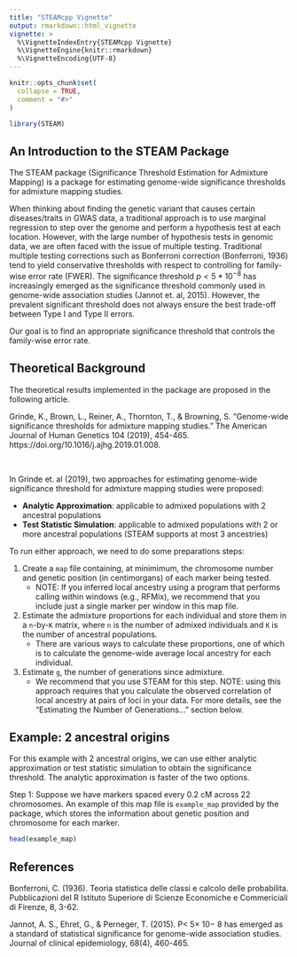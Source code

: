 ```yaml
---
title: "STEAMcpp Vignette"
output: rmarkdown::html_vignette
vignette: >
  %\VignetteIndexEntry{STEAMcpp Vignette}
  %\VignetteEngine{knitr::rmarkdown}
  %\VignetteEncoding{UTF-8}
---
```


```r
knitr::opts_chunk$set(
  collapse = TRUE,
  comment = "#>"
)
```

```r
library(STEAM)
```

## An Introduction to the STEAM Package

The STEAM package (Significance Threshold Estimation for Admixture Mapping) is a package for estimating genome-wide significance thresholds for admixture mapping studies.

When thinking about finding the genetic variant that causes certain diseases/traits in GWAS data, a traditional approach is to use marginal regression to step over the genome and perform a hypothesis test at each location. However, with the large number of hypothesis tests in genomic data, we are often faced with the issue of multiple testing. Traditional multiple testing corrections such as Bonferroni correction (Bonferroni, 1936) tend to yield conservative thresholds with respect to controlling for family-wise error rate (FWER). The significance threshold $p < 5*10^{-8}$ has increasingly emerged as the significance threshold commonly used in genome-wide association studies (Jannot et. al, 2015). However, the prevalent significant threshold does not always ensure the best trade-off between Type I and Type II errors.

Our goal is to find an appropriate significance threshold that controls the family-wise error rate. 

## Theoretical Background

The theoretical results implemented in the package are proposed in the following article.

Grinde, K., Brown, L., Reiner, A., Thornton, T., & Browning, S. "Genome-wide significance thresholds for admixture mapping studies." The American Journal of Human Genetics 104 (2019), 454-465. https://doi.org/10.1016/j.ajhg.2019.01.008.

&nbsp;

In Grinde et. al (2019), two approaches for estimating genome-wide significance threshold for admixture mapping studies were proposed:

- **Analytic Approximation**: applicable to admixed populations with 2 ancestral populations
- **Test Statistic Simulation**: applicable to admixed populations with 2 or more ancestral populations (STEAM supports at most 3 ancestries)

To run either approach, we need to do some preparations steps:

1. Create a `map` file containing, at minimimum, the chromosome number and genetic position (in centimorgans) of each marker being tested.
    * NOTE: If you inferred local ancestry using a program that performs calling within windows (e.g., RFMix), we recommend that you include just a single marker per window in this map file.
  
2. Estimate the admixture proportions for each individual and store them in a `n`-by-`K` matrix, where `n` is the number of admixed individuals and `K` is the number of ancestral populations.
    * There are various ways to calculate these proportions, one of which is to calculate the genome-wide average local ancestry for each individual.
  
3. Estimate `g`, the number of generations since admixture.
    * We recommend that you use STEAM for this step. NOTE: using this approach requires that you calculate the observed correlation of local ancestry at pairs of loci in your data. For more details, see the "Estimating the Number of Generations..." section below.
  
## Example: 2 ancestral origins

For this example with 2 ancestral origins, we can use either analytic approximation or test statistic simulation to obtain the significance threshold. The analytic approximation is faster of the two options.

Step 1: Suppose we have markers spaced every 0.2 cM across 22 chromosomes. An example of this map file is `example_map` provided by the package, which stores the information about genetic position and chromosome for each marker.

```r
head(example_map)
```


## References

Bonferroni, C. (1936). Teoria statistica delle classi e calcolo delle probabilita. Pubblicazioni del R Istituto Superiore di Scienze Economiche e Commericiali di Firenze, 8, 3-62.

Jannot, A. S., Ehret, G., & Perneger, T. (2015). P< 5× 10− 8 has emerged as a standard of statistical significance for genome-wide association studies. Journal of clinical epidemiology, 68(4), 460-465.

